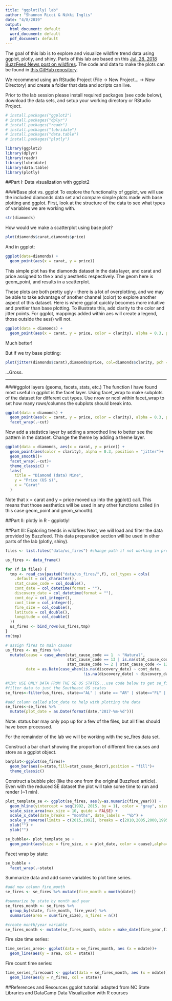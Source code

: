```yaml
---
title: "ggplot(ly) lab"
author: "Shannon Ricci & Nikki Inglis"
date: "4/8/2019"
output:
  html_document: default
  word_document: default
  pdf_document: default
---
```


The goal of this lab is to explore and visualize wildfire trend data using ggplot, plotly, and shiny. Parts of this lab are based on this [Jul. 28, 2018 BuzzFeed News post on wildfires](https://www.buzzfeednews.com/article/peteraldhous/california-wildfires-people-climate). The code and data to make the plots can be found in [this GitHub repository](https://github.com/BuzzFeedNews/2018-07-wildfire-trends).

We recommend using an RStudio Project (File -> New Project... -> New Directory) and create a folder that data and scripts can live.

Prior to the lab session please install required packages (see code below), download the data sets, and setup your working directory or RStudio Project.
```r
# install.packages("ggplot2")
# install.packages("dplyr")
# install.packages("readr")
# install.packages("lubridate")
# install.packages("data.table")
# install.packages("plotly")

library(ggplot2)
library(dplyr)
library(readr)
library(lubridate)
library(data.table)
library(plotly)
```

##Part I: Data visualization with ggplot2

####Base plot vs. ggplot
To explore the functionality of ggplot, we will use the included diamonds data set and compare simple plots made with base plotting and ggplot. First, look at the structure of the data to see what types of variables we are working with.

```r
str(diamonds)
```

How would we make a scatterplot using base plot?
```r
plot(diamonds$carat,diamonds$price)
```

And in ggplot:
```r
ggplot(data=diamonds) + 
  geom_point(aes(x = carat, y = price))
```

This simple plot has the diamonds dataset in the data layer, and carat and price assigned to the x and y aesthetic respectively. The geom here is geom_point, and results in a scatterplot.

These plots are both pretty ugly - there is a lot of overplotting, and we may be able to take advantage of another channel (color) to explore another aspect of this dataset. Here is where ggplot quickly becomes more intuitive and prettier than base plotting. To illustrate this, add clarity to the color and jitter points. For ggplot, mappings added within aes will create a legend, those outside the aes() will not.

```r
ggplot(data = diamonds) + 
  geom_point(aes(x = carat, y = price, color = clarity), alpha = 0.3, position = "jitter")
```
Much better!

But if we try base plotting:
```r
plot(jitter(diamonds$carat),diamonds$price, col=diamonds$clarity, pch = 19)
```
...Gross.

***

####ggplot layers (geoms, facets, stats, etc.)
The function I have found most useful in ggplot is the facet layer. Using facet_wrap to make subplots of the dataset for different cut types. Use nrow or ncol within facet_wrap to set how many rows/columns the subplots should break into.
```r
ggplot(data = diamonds) + 
  geom_point(aes(x = carat, y = price, color = clarity), alpha = 0.3, position = "jitter")+
  facet_wrap(.~cut)
```

Now add a statistics layer by adding a smoothed line to better see the pattern in the dataset. Change the theme by adding a theme layer.
```r
ggplot(data = diamonds, aes(x = carat, y = price)) + 
  geom_point(aes(color = clarity), alpha = 0.3, position = "jitter")+
  geom_smooth()+
  facet_wrap(.~cut)+
  theme_classic() + 
  labs(
    title = "Diamond (data) Mine",
    y = "Price (US $)",
    x = "Carat"
  )

```
Note that x = carat and y = price moved up into the ggplot() call. This means that those aesthetics will be used in any other functions called (in this case geom_point and geom_smooth).

##Part II: plotly in R - ggplotly!



##Part III: Exploring trends in wildfires
Next, we will load and filter the data provided by Buzzfeed. This data preparation section will be used in other parts of the lab (plotly, shiny).  
```r
files <- list.files("data/us_fires") #change path if not working in project or directory with data folder

us_fires <- data_frame()

for (f in files) {
  tmp <- read_csv(paste0("data/us_fires/",f), col_types = cols(
    .default = col_character(),
    stat_cause_code = col_double(),
    cont_date = col_datetime(format = ""),
    discovery_date = col_datetime(format = ""),
    cont_doy = col_integer(),
    cont_time = col_integer(),
    fire_size = col_double(),
    latitude = col_double(),
    longitude = col_double()
  ))
  us_fires <- bind_rows(us_fires,tmp)
}
rm(tmp)

# assign fires to main causes
us_fires <- us_fires %>%
  mutate(cause = case_when(stat_cause_code == 1  ~ "Natural",
                           stat_cause_code == 13 | is.na(stat_cause_code) ~ "Unknown",
                           stat_cause_code >= 2 | stat_cause_code <= 12 ~ "Human"),
         date = as.Date(case_when(is.na(discovery_date) ~ cont_date,
                                  !is.na(discovery_date) ~ discovery_date)))

#KIM: USE ONLY DATA FROM THE SE US STATES...use code below to get se_fires data that we used for the figures
#filter data to just the Southeast US states
se_fires<-filter(us_fires, state=="AL" | state == "AR" | state=="FL" | state=="GA" | state == "KY" | state == "LA" | state == "MS" | state=="NC" | state=="SC" | state == "TN" | state == "VA" | state == "WV")

#add column called plot_date to help with plotting the data
se_fires<-se_fires %>%
  mutate(plot_date = as.Date(format(date,"2017-%m-%d")))
```

Note: status bar may only pop up for a few of the files, but all files should have been processed.

For the remainder of the lab we will be working with the se_fires data set.

Construct a bar chart showing the proportion of different fire causes and store as a ggplot object.
```r
barplot<-ggplot(se_fires)+
  geom_bar(aes(x=state,fill=stat_cause_descr),position = "fill")+
  theme_classic()
```

Construct a bubble plot (like the one from the original Buzzfeed article). Even with the reduced SE dataset the plot will take some time to run and render (~1 min).
```r
plot_template_se <- ggplot(se_fires, aes(y=as.numeric(fire_year))) +
  geom_hline(yintercept = seq(1992, 2015, by = 1), color = "gray", size = 0.05) +
  scale_size_area(max_size = 10, guide = FALSE) +
  scale_x_date(date_breaks = "months", date_labels = "%b") +
  scale_y_reverse(limits = c(2015,1992), breaks = c(2010,2005,2000,1995)) +
  xlab("") +
  ylab("") 

se_bubble<- plot_template_se +
  geom_point(aes(size = fire_size, x = plot_date, color = cause),alpha=0.7)

```

Facet wrap by state:
```r
se_bubble +
  facet_wrap(.~state)
```

Summarize data and add some variables to plot time series.
```r
#add new column fire_month
se_fires <- se_fires %>% mutate(fire_month = month(date))

#summarize by state by month and year
se_fires_month <- se_fires %>%
  group_by(state, fire_month, fire_year) %>%
  summarise(area = sum(fire_size), n_fires = n())

#create month/year variable
se_fires_month <- mutate(se_fires_month, mdate = make_date(fire_year,fire_month))
```

Fire size time series:
```r
time_series_area<- ggplot(data = se_fires_month, aes (x = mdate))+
  geom_line(aes(y = area, col = state))
```

Fire count time series:
```r
time_series_firecount <- ggplot(data = se_fires_month, aes (x = mdate))+
  geom_line(aes(y = n_fires, col = state))
```

##References and Resources
ggplot tutorial: adapted from NC State Libraries and DataCamp Data Visualization with R courses
